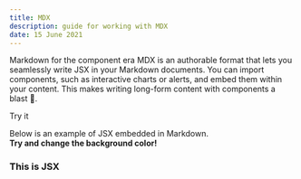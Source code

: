 ```yaml
---
title: MDX
description: guide for working with MDX
date: 15 June 2021
---
```


Markdown for the component era
MDX is an authorable format that lets you seamlessly write JSX in your Markdown documents. You can import components, such as interactive charts or alerts, and embed them within your content. This makes writing long-form content with components a blast 🚀.

Try it

Below is an example of JSX embedded in Markdown. <br /> **Try and change
the background color!**


<div style={{ padding: '20px', backgroundColor: 'tomato' }}>
  <h3>This is JSX</h3>
</div>
